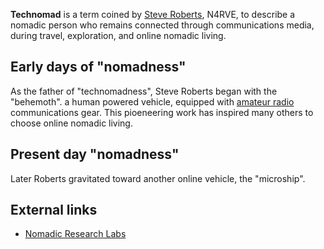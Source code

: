 {{cleanup}}

'''Technomad''' is a term coined by [[Steve Roberts]], N4RVE, to describe a nomadic person who remains connected through communications media, during travel, exploration, and online nomadic living.

==Early days of "nomadness"==
As the father of "technomadness", Steve Roberts began with the "behemoth". a human powered vehicle, equipped with [[amateur radio]] communications gear.  This pioeneering work has inspired many others to choose online nomadic living.

==Present day "nomadness"==
Later Roberts gravitated toward another online vehicle, the "microship".

==External links==
*[http://microship.com Nomadic Research Labs]

{{stub}}